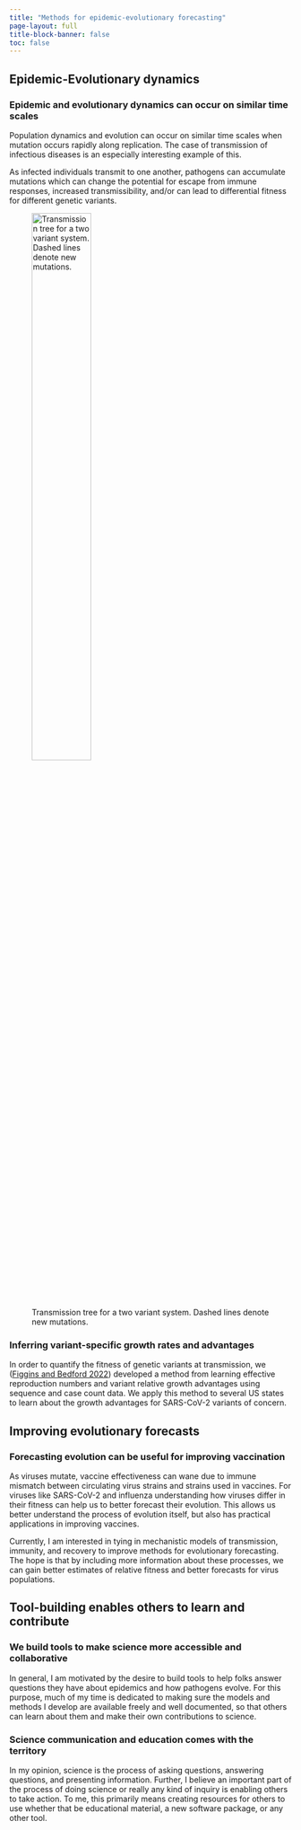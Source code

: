 ```yaml
---
title: "Methods for epidemic-evolutionary forecasting"
page-layout: full
title-block-banner: false
toc: false
---
```


## Epidemic-Evolutionary dynamics

### Epidemic and evolutionary dynamics can occur on similar time scales

Population dynamics and evolution can occur on similar time scales when mutation occurs rapidly along replication.
The case of transmission of infectious diseases is an especially interesting example of this.

As infected individuals transmit to one another, pathogens can accumulate mutations which can change the potential for escape from immune responses, increased transmissibility, and/or can lead to differential fitness for different genetic variants.

::: {.fig-align="center"}
![Transmission tree for a two variant system. Dashed lines denote new mutations.](./assets/research_images/transmission_tree_colored.png){width=50%}
:::
<!---->
<!-- ![Fraction of infections due to each variant over time.](./assets/research_images/variant_fractions.png) -->

### Inferring variant-specific growth rates and advantages
In order to quantify the fitness of genetic variants at transmission, we ([Figgins and Bedford 2022](publications/rt-from-frequency-dynamics/rt-from-frequency-dynamics.html)) developed a method from learning effective reproduction numbers and variant relative growth advantages using sequence and case count data. We apply this method to several US states to learn about the growth advantages for SARS-CoV-2 variants of concern.


## Improving evolutionary forecasts

### Forecasting evolution can be useful for improving vaccination

As viruses mutate, vaccine effectiveness can wane due to immune mismatch between circulating virus strains and strains used in vaccines.
For viruses like SARS-CoV-2 and influenza understanding how viruses differ in their fitness can help us to better forecast their evolution.
This allows us better understand the process of evolution itself, but also has practical applications in improving vaccines.

Currently, I am interested in tying in mechanistic models of transmission, immunity, and recovery to improve methods for evolutionary forecasting.
The hope is that by including more information about these processes, we can gain better estimates of relative fitness and better forecasts for virus populations.

## Tool-building enables others to learn and contribute

### We build tools to make science more accessible and collaborative

In general, I am motivated by the desire to build tools to help folks answer questions they have about epidemics and how pathogens evolve.
For this purpose, much of my time is dedicated to making sure the models and methods I develop are available freely and well documented, so that others can learn about them and make their own contributions to science.

### Science communication and education comes with the territory

In my opinion, science is the process of asking questions, answering questions, and presenting information.
Further, I believe an important part of the process of doing science or really any kind of inquiry is enabling others to take action.
To me, this primarily means creating resources for others to use whether that be educational material, a new software package, or any other tool.

